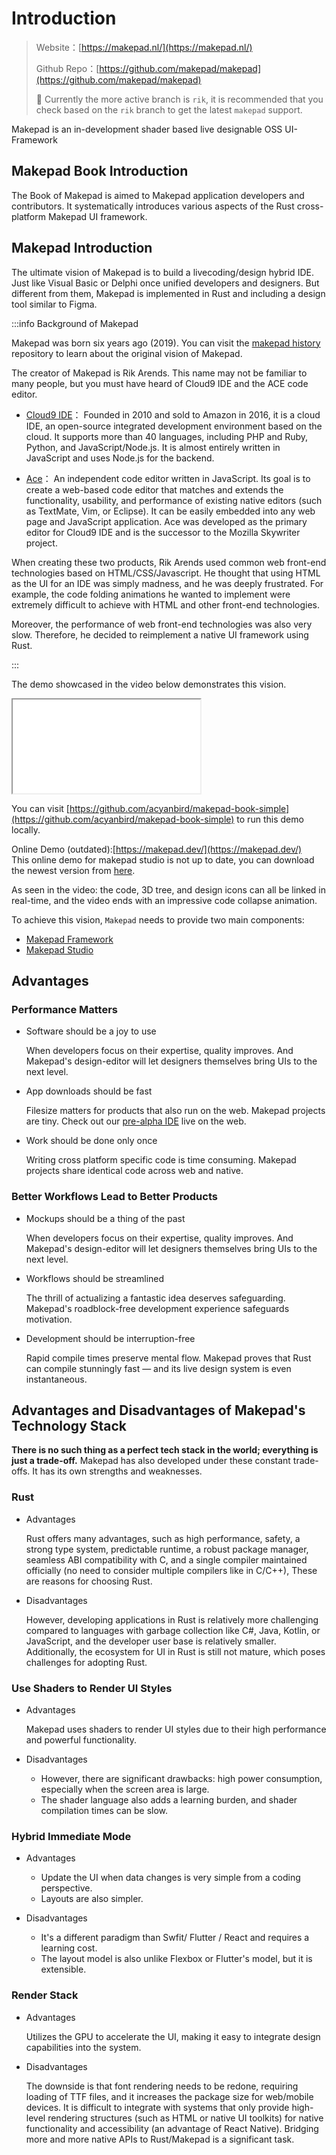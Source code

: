 # Introduction

> Website：[https://makepad.nl/](https://makepad.nl/)
>
> Github Repo：[https://github.com/makepad/makepad](https://github.com/makepad/makepad)
>
> 🚧 Currently the more active branch is `rik`, it is recommended that you check based on the `rik` branch to get the latest `makepad` support.

Makepad is an in-development shader based live designable OSS UI-Framework

## Makepad Book Introduction

The Book of Makepad is aimed to Makepad application developers and contributors. It systematically introduces various aspects of the Rust cross-platform Makepad UI framework.

## Makepad Introduction

The ultimate vision of Makepad is to build a livecoding/design hybrid IDE. Just like Visual Basic or Delphi once unified developers and designers. But different from them, Makepad is implemented in Rust and including a design tool similar to Figma.

:::info Background of Makepad

Makepad was born six years ago (2019). You can visit the [makepad history](https://github.com/makepad/makepad_history) repository to learn about the original vision of Makepad.

The creator of Makepad is Rik Arends. This name may not be familiar to many people, but you must have heard of Cloud9 IDE and the ACE code editor.

- [Cloud9 IDE](https://aws.amazon.com/cn/cloud9/)： Founded in 2010 and sold to Amazon in 2016, it is a cloud IDE, an open-source integrated development environment based on the cloud. It supports more than 40 languages, including PHP and Ruby, Python, and JavaScript/Node.js. It is almost entirely written in JavaScript and uses Node.js for the backend.

- [Ace](https://ace.c9.io/)： An independent code editor written in JavaScript. Its goal is to create a web-based code editor that matches and extends the functionality, usability, and performance of existing native editors (such as TextMate, Vim, or Eclipse). It can be easily embedded into any web page and JavaScript application. Ace was developed as the primary editor for Cloud9 IDE and is the successor to the Mozilla Skywriter project.

When creating these two products, Rik Arends used common web front-end technologies based on HTML/CSS/Javascript. He thought that using HTML as the UI for an IDE was simply madness, and he was deeply frustrated. For example, the code folding animations he wanted to implement were extremely difficult to achieve with HTML and other front-end technologies.

Moreover, the performance of web front-end technologies was also very slow. Therefore, he decided to reimplement a native UI framework using Rust.

:::


The demo showcased in the video below demonstrates this vision.

<iframe style={{width: "100%", height: 500}} src="//player.bilibili.com/player.html?isOutside=true&aid=1706295249&bvid=BV1QT421k7ej&cid=1623232698&p=1"></iframe>

You can visit [https://github.com/acyanbird/makepad-book-simple](https://github.com/acyanbird/makepad-book-simple) to run this demo locally.

Online Demo (outdated):[https://makepad.dev/](https://makepad.dev/)  
This online demo for makepad studio is not up to date, you can download the newest version from [here](https://crates.io/crates/makepad-studio).

As seen in the video: the code, 3D tree, and design icons can all be linked in real-time, and the video ends with an impressive code collapse animation.

To achieve this vision, `Makepad` needs to provide two main components:

- [Makepad Framework](/guide/start/makepad-framework)
- [Makepad Studio](/guide/start/makepad-studio)

## Advantages

### Performance Matters

- Software should be a joy to use

    When developers focus on their expertise, quality improves. And Makepad's design-editor will let designers themselves bring UIs to the next level.

- App downloads should be fast

    Filesize matters for products that also run on the web. Makepad projects are tiny. Check out our [pre-alpha IDE](http://www.makepad.dev/) live on the web.

- Work should be done only once

    Writing cross platform specific code is time consuming. Makepad projects share identical code across web and native.

### Better Workflows Lead to Better Products

- Mockups should be a thing of the past

    When developers focus on their expertise, quality improves. And Makepad's design-editor will let designers themselves bring UIs to the next level.

- Workflows should be streamlined

    The thrill of actualizing a fantastic idea deserves safeguarding. Makepad's roadblock-free development experience safeguards motivation.

- Development should be interruption-free

    Rapid compile times preserve mental flow. Makepad proves that Rust can compile stunningly fast — and its live design system is even instantaneous.

## Advantages and Disadvantages of Makepad's Technology Stack
**There is no such thing as a perfect tech stack in the world; everything is just a trade-off.** Makepad has also developed under these constant trade-offs. It has its own strengths and weaknesses.

### Rust

- Advantages

    Rust offers many advantages, such as high performance, safety, a strong type system, predictable runtime, a robust package manager, seamless ABI compatibility with C, and a single compiler maintained officially (no need to consider multiple compilers like in C/C++), These are reasons for choosing Rust.

- Disadvantages

    However, developing applications in Rust is relatively more challenging compared to languages with garbage collection like C#, Java, Kotlin, or JavaScript, and the developer user base is relatively smaller. Additionally, the ecosystem for UI in Rust is still not mature, which poses challenges for adopting Rust.

### Use Shaders to Render UI Styles

- Advantages

    Makepad uses shaders to render UI styles due to their high performance and powerful functionality.

- Disadvantages

    - However, there are significant drawbacks: high power consumption, especially when the screen area is large. 
    - The shader language also adds a learning burden, and shader compilation times can be slow.

### Hybrid Immediate Mode

- Advantages

    - Update the UI when data changes is very simple from a coding perspective.
    - Layouts are also simpler.

- Disadvantages

    - It's a different paradigm than Swfit/ Flutter / React and requires a learning cost.
    - The layout model is also unlike Flexbox or Flutter's model, but it is extensible.


### Render Stack

- Advantages

    Utilizes the GPU to accelerate the UI, making it easy to integrate design capabilities into the system.

- Disadvantages

    The downside is that font rendering needs to be redone, requiring loading of TTF files, and it increases the package size for web/mobile devices. It is difficult to integrate with systems that only provide high-level rendering structures (such as HTML or native UI toolkits) for native functionality and accessibility (an advantage of React Native). Bridging more and more native APIs to Rust/Makepad is a significant task.

